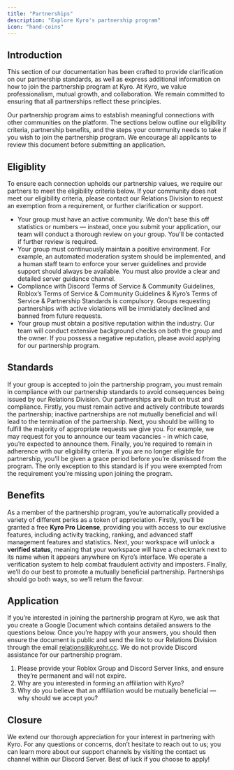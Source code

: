 ```yaml
---
title: "Partnerships"
description: "Explore Kyro's partnership program"
icon: "hand-coins"
---
```


## Introduction

This section of our documentation has been crafted to provide clarification on our partnership standards, as well as express additional information on how to join the partnership program at Kyro. At Kyro, we value professionalism, mutual growth, and collaboration. We remain committed to ensuring that all partnerships reflect these principles.

Our partnership program aims to establish meaningful connections with other communities on the platform. The sections below outline our eligibility criteria, partnership benefits, and the steps your community needs to take if you wish to join the partnership program. We encourage all applicants to review this document before submitting an application.

## Eligiblity

To ensure each connection upholds our partnership values, we require our partners to meet the eligibility criteria below. If your community does not meet our eligibility criteria, please contact our Relations Division to request an exemption from a requirement, or further clarification or support.

- Your group must have an active community. We don't base this off statistics or numbers — instead, once you submit your application, our team will conduct a thorough review on your group. You'll be contacted if further review is required.
- Your group must continuously maintain a positive environment. For example, an automated moderation system should be implemented, and a human staff team to enforce your server guidelines and provide support should always be available. You must also provide a clear and detailed server guidance channel.
- Compliance with Discord Terms of Service & Community Guidelines, Roblox’s Terms of Service & Community Guidelines & Kyro’s Terms of Service & Partnership Standards is compulsory. Groups requesting partnerships with active violations will be immidiately declined and banned from future requests.
- Your group must obtain a positive reputation within the industry. Our team will conduct extensive background checks on both the group and the owner. If you possess a negative reputation, please avoid applying for our partnership program.

## Standards

If your group is accepted to join the partnership program, you must remain in compliance with our partnership standards to avoid consequences being issued by our Relations Division. Our partnerships are built on trust and compliance. Firstly, you must remain active and actively contribute towards the partnership; inactive partnerships are not mutually beneficial and will lead to the termination of the partnership.  Next, you should be willing to fulfill the majority of appropriate requests we give you. For example, we may request for you to announce our team vacancies - in which case, you’re expected to announce them. Finally, you’re required to remain in adherence with our eligibility criteria. If you are no longer eligible for partnership, you’ll be given a grace period before you’re dismissed from the program. The only exception to this standard is if you were exempted from the requirement you’re missing upon joining the program.

## Benefits

As a member of the partnership program, you’re automatically provided a variety of different perks as a token of appreciation. Firstly, you’ll be granted a free **Kyro Pro License**, providing you with access to our exclusive features, including activity tracking, ranking, and advanced staff management features and statistics. Next, your workspace will unlock a **verified status**, meaning that your workspace will have a checkmark next to its name when it appears anywhere on Kyro’s interface. We operate a verification system to help combat fraudulent activity and imposters. Finally, we’ll do our best to promote a mutually beneficial partnership. Partnerships should go both ways, so we’ll return the favour.

## Application

If you’re interested in joining the partnership program at Kyro, we ask that you create a Google Document which contains detailed answers to the questions below. Once you’re happy with your answers, you should then ensure the document is public and send the link to our Relations Division through the email relations@kyrohr.cc. We do not provide Discord assistance for our partnership program.

1. Please provide your Roblox Group and Discord Server links, and ensure they’re permanent and will not expire.
2. Why are you interested in forming an affiliation with Kyro?
3. Why do you believe that an affiliation would be mutually beneficial — why should we accept you?

## Closure

We extend our thorough appreciation for your interest in partnering with Kyro. For any questions or concerns, don’t hesitate to reach out to us; you can learn more about our support channels by visiting the contact us channel within our Discord Server. Best of luck if you choose to apply!
